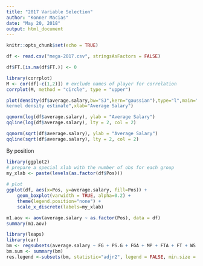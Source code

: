 ```yaml
---
title: "2017 Variable Selection"
author: "Konner Macias"
date: "May 20, 2018"
output: html_document
---
```


```r
knitr::opts_chunk$set(echo = TRUE)
```

```r
df <- read.csv("mega-2017.csv", stringsAsFactors = FALSE)
```

```r
df$FT.[is.na(df$FT.)] <- 0
```


```r
library(corrplot)
M <- cor(df[-c(1,2)]) # exclude names of player for correlation
corrplot(M, method = "circle", type = "upper")
```
```r
plot(density(df$average.salary,bw="SJ",kern="gaussian"),type="l",main="Gaussian
kernel density estimate",xlab="Average Salary")
```
```r
qqnorm(log(df$average.salary), ylab = "Average Salary")
qqline(log(df$average.salary), lty = 2, col = 2)
```
```r
qqnorm(sqrt(df$average.salary), ylab = "Average Salary")
qqline(sqrt(df$average.salary), lty = 2, col = 2)
```

By position
```r
library(ggplot2)
# prepare a special xlab with the number of obs for each group
my_xlab <- paste(levels(as.factor(df$Pos)))
 
# plot
ggplot(df, aes(x=Pos, y=average.salary, fill=Pos)) +
    geom_boxplot(varwidth = TRUE, alpha=0.2) +
    theme(legend.position="none") +
    scale_x_discrete(labels=my_xlab)
```




```r
m1.aov <- aov(average.salary ~ as.factor(Pos), data = df)
summary(m1.aov)
```






```r
library(leaps)
library(car)
bm <- regsubsets(average.salary ~ FG + PS.G + FGA + MP + FTA + FT + WS + VORP + TOV + OWS + DRB + GS + BPM + OBPM + DWS + USG. + TRB + STL + WS.48 + AST + PF + ORB + TS. + AST. + BLK + FG. + G + DRB. + eFG. + FTr + DBPM + TRB. + FT. + STL. + ORB. + BLK. + TOV., data = df, nbest=1, nvmax=NULL, force.in=NULL, force.out=NULL,method="exhaustive")
bm.sum <- summary(bm)
res.legend <-subsets(bm, statistic="adjr2", legend = FALSE, min.size = 3, max.size = 12, main = "Adjusted R^2")
```

